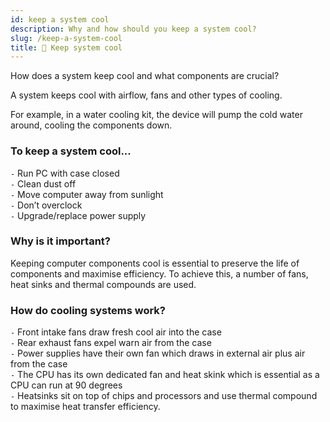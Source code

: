 ```yaml
---
id: keep a system cool
description: Why and how should you keep a system cool?
slug: /keep-a-system-cool
title: 🧊 Keep system cool
---
```


<p className="grey">How does a system keep cool and what components are crucial?</p>

A system keeps cool with airflow, fans and other types of cooling. 

For example, in a water cooling kit, the device will pump the cold water around, cooling the components down.

### To keep a system cool...

`-` Run PC with case closed <br />
`-` Clean dust off <br />
`-` Move computer away from sunlight <br />
`-` Don’t overclock <br />
`-` Upgrade/replace power supply <br />

### Why is it important?
Keeping computer components cool is essential to preserve the life of components and maximise efficiency. To achieve this, a number of fans, heat sinks and thermal compounds are used.

### How do cooling systems work?
`-` Front intake fans draw fresh cool air into the case <br />
`-` Rear exhaust fans expel warn air from the case <br />
`-` Power supplies have their own fan which draws in external air plus air from the case <br />
`-` The CPU has its own dedicated fan and heat skink which is essential as a CPU can run at 90 degrees <br />
`-` Heatsinks sit on top of chips and processors and use thermal compound to maximise heat transfer efficiency. <br />

